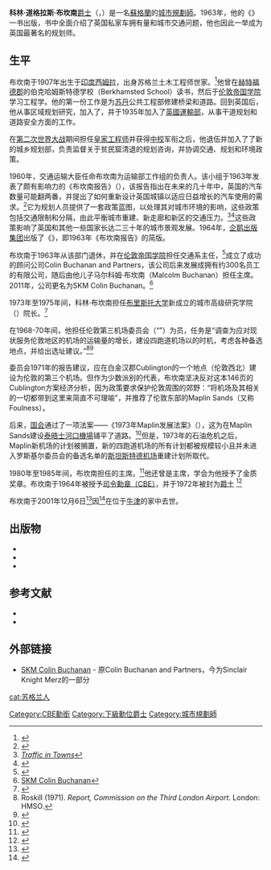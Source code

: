 '''科林·道格拉斯·布坎南'''[[爵士|爵士]]{{CBE}}（{{Lang-en|Colin Douglas Buchanan}}，{{bd|1907年|8月22日|2001年|12月6日|}}）是一名[[蘇格蘭|蘇格蘭]]的[[城市規劃師|城市規劃師]]。1963年，他的《{{Link-en|城镇交通|Traffic in Towns}}》一书出版，书中全面介绍了英国私家车拥有量和城市交通问题，他也因此一举成为英国最著名的规划师。

== 生平 ==
布坎南于1907年出生于[[印度|印度]][[西姆拉|西姆拉]]，出身苏格兰土木工程师世家。<ref name="SKM">{{Cite web|title=Professor Sir Colin Buchanan|url=http://www.globalskm.com/Markets/Europe/Transport--Infrastructure/Transport-Planning/Colin-Buchanan.aspx|accessdate=2011-11-23|publisher=Sinclair Knight Merz}}</ref>他曾在[[赫特福德郡|赫特福德郡]]的伯克哈姆斯特德学校（Berkhamsted School）读书，然后于[[伦敦帝国学院|伦敦帝国学院]]学习工程学。他的第一份工作是为[[苏丹|苏丹]]公共工程部修建桥梁和道路。回到英国后，他从事区域规划研究，加入了{{Link-en|皇家城市规划学会|Royal Town Planning Institute}}，并于1935年加入了[[英國運輸部|英國運輸部]]，从事干道规划和道路安全方面的工作。

在[[第二次世界大战|第二次世界大战]]期间担任[[英國皇家工兵部隊|皇家工程师]]并获得[[中校|中校]]军衔之后，他退伍并加入了了新的城乡规划部，负责监督关于贫民窟清退的规划咨询，并协调交通、规划和环境政策。

1960年，交通运输大臣{{Link-en|欧内斯特·马普莱斯|Ernest Marples}}任命布坎南为运输部工作组的负责人。该小组于1963年发表了颇有影响力的《布坎南报告》（{{Lang|en|Buchanan Report}}），该报告指出在未来的几十年中，英国的汽车数量可能翻两番，并提出了如何重新设计英国城镇以适应日益增长的汽车使用的需求。<ref name="Motor197108">{{Cite journal|title=Motoweek|url=https://archive.org/details/sim_motor_1971-08-21_140_3607/page/51|date=21 August 1971|journal=Motor|editor-last=Bulmer|editor-first=Charles|pages=51}}</ref>它为规划人员提供了一套政策蓝图，以处理其对城市环境的影响，这些政策包括交通限制和分隔，由此平衡城市重建、新走廊和新区的交通压力。<ref>''[[Traffic_in_Towns|Traffic in Towns]]''</ref><ref name="SKM">{{Cite web|title=Professor Sir Colin Buchanan|url=http://www.globalskm.com/Markets/Europe/Transport--Infrastructure/Transport-Planning/Colin-Buchanan.aspx|accessdate=2011-11-23|publisher=Sinclair Knight Merz}}</ref>这些政策影响了英国和其他一些国家长达二三十年的城市景观发展。1964年，[[企鹅出版集团|企鹅出版集团]]出版了《{{Link-en|城镇交通|Traffic in Towns}}》，即1963年《布坎南报告》的简版。

布坎南于1963年从该部门退休，并在[[伦敦帝国学院|伦敦帝国学院]]担任交通系主任，<ref name="SKM">{{Cite web|title=Professor Sir Colin Buchanan|url=http://www.globalskm.com/Markets/Europe/Transport--Infrastructure/Transport-Planning/Colin-Buchanan.aspx|accessdate=2011-11-23|publisher=Sinclair Knight Merz}}</ref>成立了成功的顾问公司Colin Buchanan and Partners，该公司后来发展成拥有约300名员工的有限公司，随后由他儿子马尔科姆·布坎南（Malcolm Buchanan）担任主席。2011年，公司更名为SKM Colin Buchanan。<ref>[http://www.globalskm.com/Markets/Europe/Transport--Infrastructure/Transport-Planning/Colin-Buchanan.aspx SKM Colin Buchanan]</ref>

1973年至1975年间，科林·布坎南担任[[布里斯托尔大学|布里斯托大学]]新成立的城市高级研究学院（{{Lang|en|School of Advanced Urban Studies}}）院长。<ref name="SKM">{{Cite web|title=Professor Sir Colin Buchanan|url=http://www.globalskm.com/Markets/Europe/Transport--Infrastructure/Transport-Planning/Colin-Buchanan.aspx|accessdate=2011-11-23|publisher=Sinclair Knight Merz}}</ref>

在1968-70年间，他担任伦敦第三机场委员会（“{{Link-en|罗斯基尔委员会|Roskill Commission}}”）为员，任务是“调查为应对现状服务伦敦地区的机场的运输量的增长，建设四跑道机场以的时机，考虑各种备选地点，并给出选址建议。”<ref>Roskill (1971). ''Report, Commission on the Third London Airport''. London: HMSO.</ref><ref>{{Cite web|title=Aviation: proposals for an airport in the Thames estuary, 1945–2012|url=http://cambridgemba.files.wordpress.com/2012/02/sn4920-1946-2012-review.pdf|publisher=House of Commons 2012}}</ref>

委员会1971年的报告建议，应在白金汉郡Cublington的一个地点（伦敦西北）建设为伦敦的第三个机场。但作为少数派别的代表，布坎南坚决反对这本146页的Cublington方案经济分析，因为政策要求保护伦敦周围的郊野：“将机场及其相关的一切都带到这里来简直不可理喻”，并推荐了伦敦东部的Maplin Sands（又称Foulness）。

后来，[[國會法令|国会]]通过了一项法案——《1973年Maplin发展法案》（{{Lang|en|''Maplin Development Act 1973''}}），这为在Maplin Sands建设[[泰晤士河口機場|泰晤士河口機場]]铺平了道路。<ref>{{Cite web|title=Maplin Development Act 1973|url=http://hansard.millbanksystems.com/acts/maplin-development-act-1973|publisher=UK Parliament}}</ref>但是，1973年的石油危机之后，Maplin新机场的计划被搁置，新的四跑道机场的所有计划都被规模较小且并未进入罗斯基尔委员会的备选名单的[[伦敦斯坦斯特德机场|斯坦斯特德机场]]重建计划所取代。

1980年至1985年间，布坎南担任{{Link-en|英格兰乡村保护运动|Campaign to Protect Rural England}}的主席。<ref name="SKM">{{Cite web|title=Professor Sir Colin Buchanan|url=http://www.globalskm.com/Markets/Europe/Transport--Infrastructure/Transport-Planning/Colin-Buchanan.aspx|accessdate=2011-11-23|publisher=Sinclair Knight Merz}}</ref>他还曾是{{Link-en|皇家城市规划学会|Royal Town Planning Institute}}主席，学会为他授予了金质奖章。布坎南于1964年被授予[[大英帝國勳章|司令勳章（CBE）]]，并于1972年被封为[[下級勳位爵士|爵士]] <ref name="odnb">{{Cite book|title=Oxford Dictionary of National Biography|year=2007|location=London|publisher=[[Oxford_University_Press|Oxford University Press]]|page=not cited}}</ref>

布坎南于2001年12月6日<ref name="SKM">{{Cite web|title=Professor Sir Colin Buchanan|url=http://www.globalskm.com/Markets/Europe/Transport--Infrastructure/Transport-Planning/Colin-Buchanan.aspx|accessdate=2011-11-23|publisher=Sinclair Knight Merz}}</ref>因{{Link-en|支气管肺炎|Bronchopneumonia}}<ref name="odnb">{{Cite book|title=Oxford Dictionary of National Biography|year=2007|location=London|publisher=[[Oxford_University_Press|Oxford University Press]]|page=not cited}}</ref>在位于[[牛津|牛津]]的家中去世。

== 出版物 ==

* {{Cite book|title=Mixed Blessing: The Motor in Britain|url=https://archive.org/details/mixedblessingmot0000buch|location=London|publisher=Leonard Hill|year=1958|isbn=0-249-38901-0}}
* {{Cite book|title=Traffic in Towns: A Study of the Long Term Problems of Traffic in Urban Areas - Reports of the Steering Group and Working Group appointed by the Minister of Transport|year=1963|location=London|publisher=[[The_Stationery_Office|HMSO]]}}
* {{Cite book|title=[[Traffic_in_Towns|Traffic in Towns]] The specially shortened edition of the 1963 Buchanan Report|volume=S228|year=1964|location=Harmondsworth|publisher=[[Penguin_Books|Penguin Books]]}}

== 参考文献 ==
{{Reflist}}

* {{Cite news|title=Obituary of Professor Sir Colin Buchanan|date=2001-12-10|publisher=[[The_Daily_Telegraph|The Daily Telegraph]]}}
* {{Cite news|title=Professor Sir Colin Buchanan; Obituary|date=2001-12-10|work=[[The_Times|The Times]]}}

== 外部链接 ==
* [http://www.globalskm.com/Markets/Europe/Transport--Infrastructure/Transport-Planning/Colin-Buchanan.aspx SKM Colin Buchanan] - 原Colin Buchanan and Partners，今为Sinclair Knight Merz的一部分

{{城市与区域规划}}
{{normdaten}}
{{DEFAULTSORT:buchanan}}
[[Category:CBE勳銜|Category:CBE勳銜]]
[[Category:下級勳位爵士|Category:下級勳位爵士]]
[[Category:城市規劃師|Category:城市規劃師]]
[[cat:苏格兰人|cat:苏格兰人]]